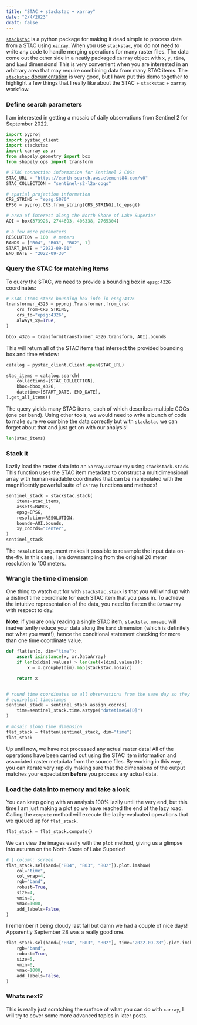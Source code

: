 ```yaml
---
title: "STAC + stackstac + xarray"
date: "2/4/2023"
draft: false
---
```


[`stackstac`](https://github.com/gjoseph92/stackstac) is a python package for
making it dead simple to process data from a STAC using
[`xarray`](https://xarray.dev/).
When you use `stackstac`, you do not need to write any code to handle merging
operations for many raster files.
The data come out the other side in a neatly packaged `xarray` object with
`x`, `y`, `time`, and `band` dimensions!
This is very convenient when you are interested in an arbitrary area that may
require combining data from many STAC items.
The [`stackstac` documentation](https://stackstac.readthedocs.io/en/latest/) is
very good, but I have put this demo together to highlight a few things that
I really like about the STAC + `stackstac` + `xarray` workflow.

### Define search parameters
I am interested in getting a mosaic of daily observations from Sentinel 2 for
September 2022.

```python
import pyproj
import pystac_client
import stackstac
import xarray as xr
from shapely.geometry import box
from shapely.ops import transform

# STAC connection information for Sentinel 2 COGs
STAC_URL = "https://earth-search.aws.element84.com/v0"
STAC_COLLECTION = "sentinel-s2-l2a-cogs"

# spatial projection information
CRS_STRING = "epsg:5070"
EPSG = pyproj.CRS.from_string(CRS_STRING).to_epsg()

# area of interest along the North Shore of Lake Superior
AOI = box(373926, 2744693, 406338, 2765304)

# a few more parameters
RESOLUTION = 100  # meters
BANDS = ["B04", "B03", "B02", 1]
START_DATE = "2022-09-01"
END_DATE = "2022-09-30"
```

### Query the STAC for matching items
To query the STAC, we need to provide a bounding box in `epsg:4326` coordinates:

```python
# STAC items store bounding box info in epsg:4326
transformer_4326 = pyproj.Transformer.from_crs(
    crs_from=CRS_STRING,
    crs_to="epsg:4326",
    always_xy=True,
)

bbox_4326 = transform(transformer_4326.transform, AOI).bounds
```

This will return all of the STAC items that intersect the provided bounding box
and time window:

```python
catalog = pystac_client.Client.open(STAC_URL)

stac_items = catalog.search(
    collections=[STAC_COLLECTION],
    bbox=bbox_4326,
    datetime=[START_DATE, END_DATE],
).get_all_items()
```

The query yields many STAC items, each of which describes multiple COGs (one per
band).
Using other tools, we would need to write a bunch of code to make sure we
combine the data correctly but with `stackstac` we can forget about that and
just get on with our analysis!

```python
len(stac_items)
```

### Stack it
Lazily load the raster data into an `xarray.DataArray` using `stackstack.stack`.
This function uses the STAC item metadata to construct a multidimensional array
with human-readable coordinates that can be manipulated with the magnificently
powerful suite of `xarray` functions and methods!
```python
sentinel_stack = stackstac.stack(
    items=stac_items,
    assets=BANDS,
    epsg=EPSG,
    resolution=RESOLUTION,
    bounds=AOI.bounds,
    xy_coords="center",
)
sentinel_stack
```

The `resolution` argument makes it possible to resample the input data
on-the-fly.
In this case, I am downsampling from the original 20 meter resolution to 100
meters.

### Wrangle the time dimension

One thing to watch out for with `stackstac.stack` is that you will wind up with
a distinct time coordinate for each STAC item that you pass in.
To achieve the intuitive representation of the data, you need to flatten the
`DataArray` with respect to day.

**Note:** if you are only reading a single STAC item, `stackstac.mosaic` will
inadvertently reduce your data along the `band` dimension (which is definitely
not what you want!), hence the conditional statement checking for more than
one time coordinate value.

```python
def flatten(x, dim="time"):
    assert isinstance(x, xr.DataArray)
    if len(x[dim].values) > len(set(x[dim].values)):
        x = x.groupby(dim).map(stackstac.mosaic)

    return x


# round time coordinates so all observations from the same day so they have
# equivalent timestamps
sentinel_stack = sentinel_stack.assign_coords(
    time=sentinel_stack.time.astype("datetime64[D]")
)

# mosaic along time dimension
flat_stack = flatten(sentinel_stack, dim="time")
flat_stack
```


Up until now, we have not processed any actual raster data!
All of the operations have been carried out using the STAC item information and
associated raster metadata from the source files.
By working in this way, you can iterate very rapidly making sure that the
dimensions of the output matches your expectation **before** you process any
actual data.

### Load the data into memory and take a look
You can keep going with an analysis 100% lazily until the very end, but this 
time I am just making a plot so we have reached the end of the lazy road.
Calling the `compute` method will execute the lazily-evaluated operations that
we queued up for `flat_stack`.

```python
flat_stack = flat_stack.compute()
```

We can view the images easily with the `plot` method, giving us a glimpse into
autumn on the North Shore of Lake Superior!

```python
# | column: screen
flat_stack.sel(band=["B04", "B03", "B02"]).plot.imshow(
    col="time",
    col_wrap=4,
    rgb="band",
    robust=True,
    size=4,
    vmin=0,
    vmax=1000,
    add_labels=False,
)
```

I remember it being cloudy last fall but damn we had a couple of nice days!
Apparently September 28 was a really good one.
```python
flat_stack.sel(band=["B04", "B03", "B02"], time="2022-09-28").plot.imshow(
    rgb="band",
    robust=True,
    size=5,
    vmin=0,
    vmax=1000,
    add_labels=False,
)
```

### Whats next?
This is really just scratching the surface of what you can do with `xarray`,
I will try to cover some more advanced topics in later posts.


























